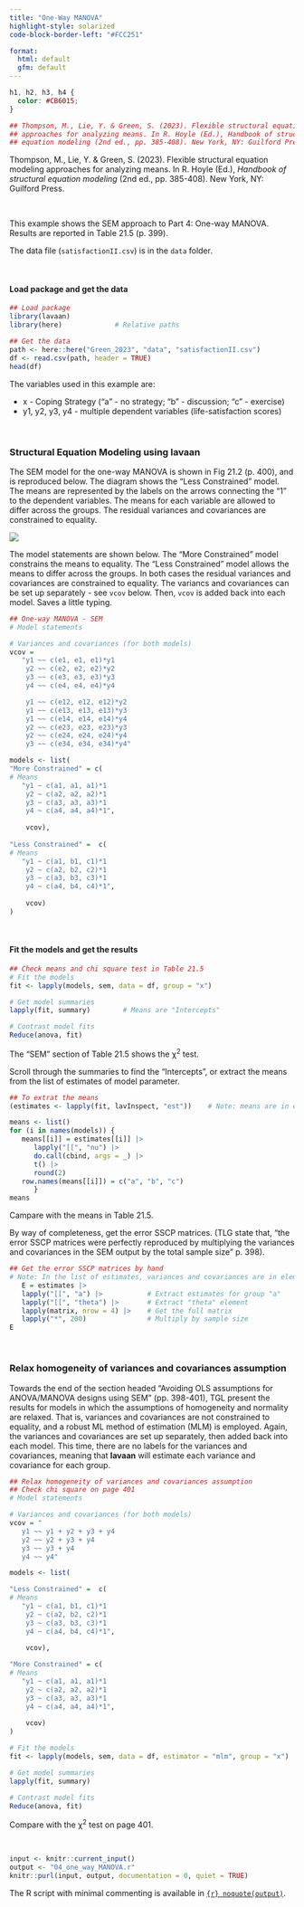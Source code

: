```yaml
---
title: "One-Way MANOVA"
highlight-style: solarized
code-block-border-left: "#FCC251"

format: 
  html: default
  gfm: default
---
```


```css
h1, h2, h3, h4 {
  color: #CB6015;
}
```

```{=html}
<style> 
.math.inline .MathJax {
  font-size: 98% !important;
}
.math.display .MathJax {
  font-size: 97% !important;
}

</style>
```

```r


## Thompson, M., Lie, Y. & Green, S. (2023). Flexible structural equation modeling 
## approaches for analyzing means. In R. Hoyle (Ed.), Handbook of structural
## equation modeling (2nd ed., pp. 385-408). New York, NY: Guilford Press.
```

Thompson, M., Lie, Y. & Green, S. (2023). Flexible structural equation modeling approaches for analyzing means. In R. Hoyle (Ed.), *Handbook of structural equation modeling* (2nd ed., pp. 385-408). New York, NY: Guilford Press.

<br /> 

This example shows the SEM approach to Part 4: One-way MANOVA. Results are reported in Table 21.5 (p. 399).

The data file (`satisfactionII.csv`) is in the `data` folder.


<br /> 

#### Load package and get the data

```r

## Load package
library(lavaan)
library(here)             # Relative paths

## Get the data
path <- here::here("Green_2023", "data", "satisfactionII.csv")
df <- read.csv(path, header = TRUE)
head(df)
```

The variables used in this example are:

 - x - Coping Strategy ("a" - no strategy; "b" - discussion; "c" - exercise) 
 - y1, y2, y3, y4 - multiple dependent variables (life-satisfaction scores)

<br /> 

### Structural Equation Modeling using **lavaan**

The SEM model for the one-way MANOVA is shown in Fig 21.2 (p. 400), and is reproduced below. The diagram shows the "Less Constrained" model. The means are represented by the labels on the arrows connecting the "1" to the dependent variables. The means for each variable are allowed to differ across the groups. The residual variances and covariances are constrained to equality. 

![](images/one_way_MANOVA.svg){fig-align="left"}

The model statements are shown below. The "More Constrained" model constrains the means to equality. The "Less Constrained" model allows the means to differ across the groups. In both cases the residual variances and covariances are constrained to equality. The variancs and covariances can be set up separately - see `vcov` below. Then, `vcov` is added back into each model. Saves a little typing.

```r

## One-way MANOVA - SEM
# Model statements

# Variances and covariances (for both models)
vcov = 
   "y1 ~~ c(e1, e1, e1)*y1
    y2 ~~ c(e2, e2, e2)*y2
    y3 ~~ c(e3, e3, e3)*y3
    y4 ~~ c(e4, e4, e4)*y4

    y1 ~~ c(e12, e12, e12)*y2
    y1 ~~ c(e13, e13, e13)*y3
    y1 ~~ c(e14, e14, e14)*y4
    y2 ~~ c(e23, e23, e23)*y3
    y2 ~~ c(e24, e24, e24)*y4
    y3 ~~ c(e34, e34, e34)*y4"

models <- list(
"More Constrained" = c(
# Means
   "y1 ~ c(a1, a1, a1)*1
    y2 ~ c(a2, a2, a2)*1
    y3 ~ c(a3, a3, a3)*1
    y4 ~ c(a4, a4, a4)*1",
	
	vcov),
	
"Less Constrained" =  c(
# Means
   "y1 ~ c(a1, b1, c1)*1
    y2 ~ c(a2, b2, c2)*1
    y3 ~ c(a3, b3, c3)*1
    y4 ~ c(a4, b4, c4)*1",
	
	vcov)
)
```

<br /> 

#### Fit the models and get the results

```r

## Check means and chi square test in Table 21.5
# Fit the models 
fit <- lapply(models, sem, data = df, group = "x")

# Get model summaries
lapply(fit, summary)        # Means are "Intercepts"

# Contrast model fits
Reduce(anova, fit)
```

The "SEM" section of Table 21.5 shows the $\upchi$^2^ test.

Scroll through the summaries to find the "Intercepts", or extract the means from the list of estimates of model parameter.

```r

## To extrat the means
(estimates <- lapply(fit, lavInspect, "est"))    # Note: means are in element "nu"

means <- list()
for (i in names(models)) { 
   means[[i]] = estimates[[i]] |>
      lapply("[[", "nu") |>
      do.call(cbind, args = _) |>
      t() |>
      round(2)
   row.names(means[[i]]) = c("a", "b", "c")
      }
means
```

Campare with the means in Table 21.5.

By way of completeness, get the error SSCP matrices. (TLG state that, "the error SSCP matrices were perfectly reproduced by multiplying the variances and covariances in the SEM output by the total sample size" p. 398).

```r

## Get the error SSCP matrices by hand
# Note: In the list of estimates, variances and covariances are in element "theta"
   E = estimates |>
   lapply("[[", "a") |>           # Extract estimates for group "a"
   lapply("[[", "theta") |>       # Extract "theta" element
   lapply(matrix, nrow = 4) |>    # Get the full matrix
   lapply("*", 200)               # Multiply by sample size
E
```

<br /> 

### Relax homogeneity of variances and covariances assumption

Towards the end of the section headed "Avoiding OLS assumptions for ANOVA/MANOVA designs using SEM" (pp. 398-401), TGL present the results for models in which the assumptions of homogeneity and normality are relaxed. That is, variances and covariances are not constrained to equality, and a robust ML method of estimation (MLM) is employed. Again, the variances and covariances are set up separately, then added back into each model. This time, there are no labels for the variances and covariances, meaning that **lavaan** will estimate each variance and covariance for each group.  

```r

## Relax homogeneity of variances and covariances assumption
## Check chi square on page 401
# Model statements

# Variances and covariances (for both models)
vcov = "
   y1 ~~ y1 + y2 + y3 + y4
   y2 ~~ y2 + y3 + y4
   y3 ~~ y3 + y4
   y4 ~~ y4"

models <- list(

"Less Constrained" =  c(
# Means
   "y1 ~ c(a1, b1, c1)*1
    y2 ~ c(a2, b2, c2)*1
    y3 ~ c(a3, b3, c3)*1
    y4 ~ c(a4, b4, c4)*1",
	
    vcov),

"More Constrained" = c(
# Means
   "y1 ~ c(a1, a1, a1)*1
    y2 ~ c(a2, a2, a2)*1
    y3 ~ c(a3, a3, a3)*1
    y4 ~ c(a4, a4, a4)*1",
	
	vcov)
)

# Fit the models 
fit <- lapply(models, sem, data = df, estimator = "mlm", group = "x")

# Get model summaries
lapply(fit, summary)

# Contrast model fits
Reduce(anova, fit)
```

Compare with the $\upchi$^2^ test on page 401. 

<br /> 

```r
input <- knitr::current_input()
output <- "04_one_way_MANOVA.r"
knitr::purl(input, output, documentation = 0, quiet = TRUE)
```

The R script with minimal commenting is available in [`{r} noquote(output)`](`{r} noquote(output)`). 
